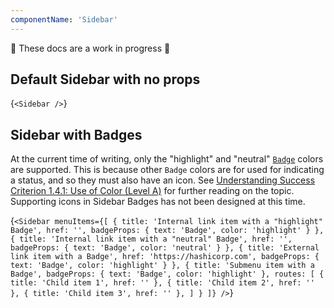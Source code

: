```yaml
---
componentName: 'Sidebar'
---
```


🚨 These docs are a work in progress 🚨

## Default Sidebar with no props

<LiveComponent>{`
<Sidebar />
`}</LiveComponent>

## Sidebar with Badges

At the current time of writing, only the "highlight" and "neutral" [`Badge`](/swingset/components/badge) colors are supported. This is because other `Badge` colors are for used for indicating a status, and so they must also have an icon. See [Understanding Success Criterion 1.4.1: Use of Color (Level A)](https://www.w3.org/WAI/WCAG21/Understanding/use-of-color.html) for further reading on the topic. Supporting icons in Sidebar Badges has not been designed at this time.

<LiveComponent>{`
<Sidebar
  menuItems={[
    {
      title: 'Internal link item with a "highlight" Badge',
      href: '',
      badgeProps: {
        text: 'Badge',
        color: 'highlight'
      }
    },
    {
      title: 'Internal link item with a "neutral" Badge',
      href: '',
      badgeProps: {
        text: 'Badge',
        color: 'neutral'
      }
    },
    {
      title: 'External link item with a Badge',
      href: 'https://hashicorp.com',
      badgeProps: {
        text: 'Badge',
        color: 'highlight'
      }
    },
    {
      title: 'Submenu item with a Badge',
      badgeProps: {
        text: 'Badge',
        color: 'highlight'
      },
      routes: [
        {
          title: 'Child item 1',
          href: ''
        },
        {
          title: 'Child item 2',
          href: ''
        },
        {
          title: 'Child item 3',
          href: ''
        },
      ]
    }
  ]}
/>
`}</LiveComponent>
